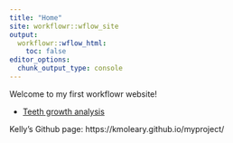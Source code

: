 ```yaml
---
title: "Home"
site: workflowr::wflow_site
output:
  workflowr::wflow_html:
    toc: false
editor_options:
  chunk_output_type: console
---
```


Welcome to my first workflowr website!

* [Teeth growth analysis](teeth.html)

Kelly's Github page: https://kmoleary.github.io/myproject/
 

